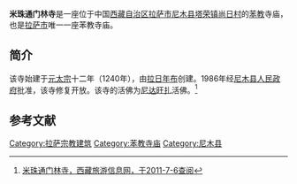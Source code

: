 {{Infobox Bön monastery
|name = 米珠通门林寺
|image = 
|image size = 
|alt = 
|caption = 
|t=
|w=
|to = 
|ipa=
|z=
|thdl=
|e=
|tc=米珠通門林寺
|s=米珠通门林寺
|p=
|m=
|k=
|pushpin_map = 
|latd =  | latm =  | lats = | latNS = 
|longd= | longm= | longs =| longEW = 
|iso_region = 
|map_caption = 在[[西藏自治區|西藏自治區]]的位置
|mapsize = 250
|location_country = 中國
|location = [[中國|中國]][[西藏自治區|西藏自治區]][[拉薩市|拉薩市]][[尼木县|尼木县]][[塔荣镇|塔荣镇]][[尚日村|尚日村]]
|coordinates_display =
|founded_by = 
|date_founded =
|date_renovated =
|sect =  [[苯教|苯教]]
|mather =
|children =
|dedicated_to = 
|tulku =
|head_lama = 
|head_mgh =
|no._of_monks = 
|architecture = 
|festivals =
|footnotes = 
}}

'''米珠通门林寺'''是一座位于中国[[西藏自治区|西藏自治区]][[拉萨市|拉萨市]][[尼木县|尼木县]][[塔荣镇|塔荣镇]][[尚日村|尚日村]]的[[苯教|苯教]]寺庙，也是[[拉萨市|拉萨市]]唯一一座苯教寺庙。

==简介==
该寺始建于[[元太宗|元太宗]]十二年（1240年），由[[拉日年布|拉日年布]]创建。1986年经[[尼木县人民政府|尼木县人民政府]]批准，该寺修复开放。该寺的活佛为[[尼达旺扎|尼达旺扎]]活佛。<ref>[http://www.tibettour.org/lyxx/jdxx/1743.shtml 米珠通门林寺，西藏旅游信息网，于2011-7-6查阅]{{dead link|date=2018年4月 |bot=InternetArchiveBot |fix-attempted=yes }}</ref>

==参考文献==
{{reflist}}
{{拉萨地标}}

[[Category:拉萨宗教建筑|Category:拉萨宗教建筑]]
[[Category:苯教寺庙|Category:苯教寺庙]]
[[Category:尼木县|Category:尼木县]]